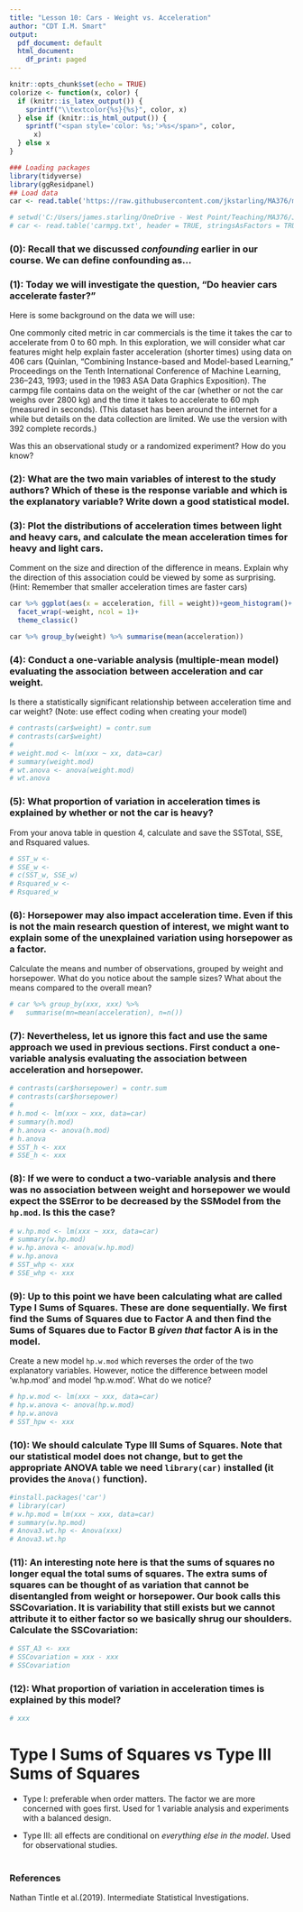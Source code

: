 ```yaml
---
title: "Lesson 10: Cars - Weight vs. Acceleration"
author: "CDT I.M. Smart"
output:
  pdf_document: default
  html_document:
    df_print: paged
---
```


```r
knitr::opts_chunk$set(echo = TRUE)
colorize <- function(x, color) {
  if (knitr::is_latex_output()) {
    sprintf("\\textcolor{%s}{%s}", color, x)
  } else if (knitr::is_html_output()) {
    sprintf("<span style='color: %s;'>%s</span>", color, 
      x)
  } else x
}
```




```r
### Loading packages
library(tidyverse)
library(ggResidpanel)
## Load data  
car <- read.table('https://raw.githubusercontent.com/jkstarling/MA376/main/carmpg.txt', header = TRUE, stringsAsFactors = TRUE)

# setwd('C:/Users/james.starling/OneDrive - West Point/Teaching/MA376/JimsLessons_AY23-1/Block II/LSN10 (2.3)/')
# car <- read.table('carmpg.txt', header = TRUE, stringsAsFactors = TRUE)

```


### (0): Recall that we discussed *confounding* earlier in our course. We can define confounding as...


\vspace{0.3in}


### (1): Today we will investigate the question, "Do heavier cars accelerate faster?"

Here is some background on the data we will use: 

One commonly cited metric in car commercials is the time it takes the car to accelerate from 0 to 60 mph. In this exploration, we will consider what car features might help explain faster acceleration (shorter times) using data on 406 cars (Quinlan, “Combining Instance-based and Model-based Learning,” Proceedings on the Tenth International Conference of Machine Learning, 236–243, 1993; used in the 1983 ASA Data Graphics Exposition). 
The carmpg file contains data on the weight of the car (whether or not the car weighs over 2800 kg) and the time it takes to accelerate to 60 mph (measured in seconds). (This dataset has been around the internet for a while but details on the data collection are limited. We use the version with 392 complete records.)

Was this an observational study or a randomized experiment? How do you know?


\vspace{1in}


### (2): What are the two main variables of interest to the study authors? Which of these is the response variable and which is the explanatory variable? Write down a good statistical model. 
\vspace{1in}



### (3): Plot the distributions of acceleration times between light and heavy cars, and calculate the mean acceleration times for heavy and light cars. 

Comment on the size and direction of the difference in means.  Explain why the direction of this association could be viewed by some as surprising. (Hint: Remember that smaller acceleration times are faster cars)  
\vspace{1in}

```r
car %>% ggplot(aes(x = acceleration, fill = weight))+geom_histogram()+
  facet_wrap(~weight, ncol = 1)+
  theme_classic()

car %>% group_by(weight) %>% summarise(mean(acceleration))
```



### (4): Conduct a one-variable analysis (multiple-mean model) evaluating the association between acceleration and car weight.  
Is there a statistically significant relationship between acceleration time and car weight? (Note: use effect coding when creating your model)

```r
# contrasts(car$weight) = contr.sum
# contrasts(car$weight)
# 
# weight.mod <- lm(xxx ~ xx, data=car)
# summary(weight.mod)
# wt.anova <- anova(weight.mod)
# wt.anova

```


### (5): What proportion of variation in acceleration times is explained by whether or not the car is heavy? 
From your anova table in question 4, calculate and save the SSTotal, SSE, and Rsquared values.
\vspace{1in}

```r
# SST_w <- 
# SSE_w <-  
# c(SST_w, SSE_w)
# Rsquared_w <- 
# Rsquared_w
```



### (6): Horsepower may also impact acceleration time. Even if this is not the main research question of interest, we might want to explain some of the unexplained variation using horsepower as a factor. 

Calculate the means and number of observations, grouped by weight and horsepower. What do you notice about the sample sizes? What about the means compared to the overall mean? 

```r
# car %>% group_by(xxx, xxx) %>%
#   summarise(mn=mean(acceleration), n=n())

```



### (7): Nevertheless, let us ignore this fact and use the same approach we used in previous sections. First conduct a one-variable analysis evaluating the association between acceleration and horsepower. 

```r
# contrasts(car$horsepower) = contr.sum
# contrasts(car$horsepower)
# 
# h.mod <- lm(xxx ~ xxx, data=car)
# summary(h.mod)
# h.anova <- anova(h.mod)
# h.anova
# SST_h <- xxx
# SSE_h <- xxx
```

### (8): If we were to conduct a two-variable analysis and there was no association between weight and horsepower we would expect the SSError to be decreased by the SSModel from the `hp.mod`. Is this the case?

```r
# w.hp.mod <- lm(xxx ~ xxx, data=car)
# summary(w.hp.mod)
# w.hp.anova <- anova(w.hp.mod)
# w.hp.anova
# SST_whp <- xxx
# SSE_whp <- xxx

```


\vspace{0.3in}


### (9): Up to this point we have been calculating what are called **Type I Sums of Squares**.  These are done sequentially. We first find the Sums of Squares due to Factor A and then find the Sums of Squares due to Factor B *given that* factor A is in the model. 

Create a new model `hp.w.mod` which reverses the order of the two explanatory variables. However, notice the difference between model 'w.hp.mod' and model 'hp.w.mod'. What do we notice? 

```r
# hp.w.mod <- lm(xxx ~ xxx, data=car)
# hp.w.anova <- anova(hp.w.mod)
# hp.w.anova
# SST_hpw <- xxx
```



### (10): We should calculate **Type III Sums of Squares**. Note that our statistical model does not change, but to get the appropriate ANOVA table we need `library(car)` installed (it provides the `Anova()` function).

```r
#install.packages('car')
# library(car)
# w.hp.mod = lm(xxx ~ xxx, data=car)
# summary(w.hp.mod)
# Anova3.wt.hp <- Anova(xxx)
# Anova3.wt.hp
```

### (11): An interesting note here is that the sums of squares no longer equal the total sums of squares. The extra sums of squares can be thought of as variation that cannot be disentangled from weight or horsepower. Our book calls this SSCovariation. It is variability that still exists but we cannot attribute it to either factor so we basically shrug our shoulders. Calculate the SSCovariation: 

```r
# SST_A3 <- xxx
# SSCovariation = xxx - xxx
# SSCovariation
```

### (12): What proportion of variation in acceleration times is explained by this model? 

```r
# xxx
```


# Type I Sums of Squares vs Type III Sums of Squares

-  Type I: preferable when order matters. The factor we are more concerned with goes first. Used for 1 variable analysis and experiments with a balanced design.
<br>

- Type III: all effects are conditional on *everything else in the model*. Used for observational studies.  
<br>

### References
Nathan Tintle et al.(2019). Intermediate Statistical Investigations.



